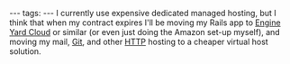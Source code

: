 ---
tags:
---
I currently use expensive dedicated managed hosting, but I think that when my contract expires I'll be moving my Rails app to [http://www.engineyard.com/products/cloud/pricing/price-estimator Engine Yard Cloud] or similar (or even just doing the Amazon set-up myself), and moving my mail, [[Git]], and other [[HTTP]] hosting to a cheaper virtual host solution.

